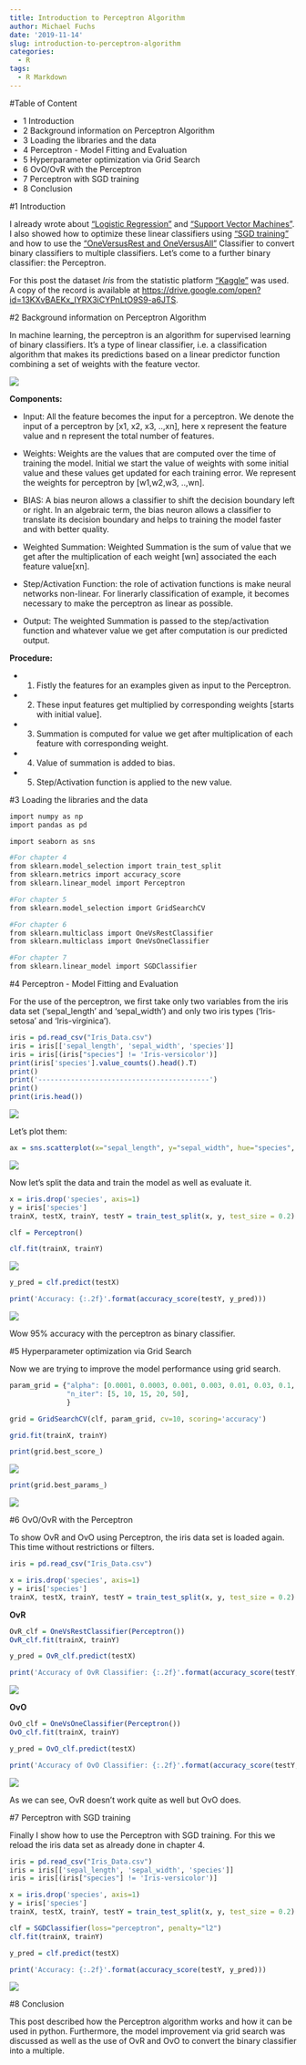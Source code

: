 ```yaml
---
title: Introduction to Perceptron Algorithm
author: Michael Fuchs
date: '2019-11-14'
slug: introduction-to-perceptron-algorithm
categories:
  - R
tags:
  - R Markdown
---
```




#Table of Content

+ 1 Introduction
+ 2 Background information on Perceptron Algorithm
+ 3 Loading the libraries and the data
+ 4 Perceptron - Model Fitting and Evaluation
+ 5 Hyperparameter optimization via Grid Search
+ 6 OvO/OvR with the Perceptron
+ 7 Perceptron with SGD training
+ 8 Conclusion

#1 Introduction

I already wrote about ["Logistic Regression"](https://michael-fuchs-python.netlify.com/2019/10/31/introduction-to-logistic-regression/) and ["Support Vector Machines"](https://michael-fuchs-python.netlify.com/2019/11/08/introduction-to-support-vector-machines/). I also showed how to optimize these linear classifiers using ["SGD training"](https://michael-fuchs-python.netlify.com/2019/11/11/introduction-to-sgd-classifier/) and how to use the ["OneVersusRest and OneVersusAll"](https://michael-fuchs-python.netlify.com/2019/11/13/ovo-and-ovr-classifier/) Classifier to convert binary classifiers to multiple classifiers.
Let's come to a further binary classifier: the Perceptron.

For this post the dataset *Iris* from the statistic platform ["Kaggle"](https://www.kaggle.com/c/santander-customer-satisfaction/data) was used. A copy of the record is available at <https://drive.google.com/open?id=13KXvBAEKx_IYRX3iCYPnLtO9S9-a6JTS>.



#2 Background information on Perceptron Algorithm


In machine learning, the perceptron is an algorithm for supervised learning of binary classifiers. It's a type of linear classifier, i.e. a classification algorithm that makes its predictions based on a linear predictor function combining a set of weights with the feature vector.

![](/post/2019-11-14-introduction-to-perceptron-algorithm_files/p38s1.png)

**Components:**

+ Input: All the feature becomes the input for a perceptron. We denote the input of a perceptron by [x1, x2, x3, ..,xn], here x represent the feature value and n represent the total number of features.

+ Weights: Weights are the values that are computed over the time of training the model. Initial we start the value of weights with some initial value and these values get updated for each training error. We represent the weights for perceptron by [w1,w2,w3, ..,wn].

+ BIAS: A bias neuron allows a classifier to shift the decision boundary left or right. In an algebraic term, the bias neuron allows a classifier to translate its decision boundary and helps to training the model faster and with better quality. 

+ Weighted Summation: Weighted Summation is the sum of value that we get after the multiplication of each weight [wn] associated the each feature value[xn]. 

+ Step/Activation Function: the role of activation functions is make neural networks non-linear. For linerarly classification of example, it becomes necessary to make the perceptron as linear as possible.

+	Output: The weighted Summation is passed to the step/activation function and whatever value we get after computation is our predicted output.




**Procedure:**


+ 1. Fistly the features for an examples given as input to the Perceptron.
+ 2. These input features get multiplied by corresponding weights [starts with initial value].
+ 3. Summation is computed for value we get after multiplication of each feature with corresponding weight.
+ 4. Value of summation is added to bias.
+ 5. Step/Activation function is applied to the new value.



#3 Loading the libraries and the data


```r
import numpy as np
import pandas as pd

import seaborn as sns

#For chapter 4
from sklearn.model_selection import train_test_split
from sklearn.metrics import accuracy_score
from sklearn.linear_model import Perceptron

#For chapter 5
from sklearn.model_selection import GridSearchCV

#For chapter 6
from sklearn.multiclass import OneVsRestClassifier
from sklearn.multiclass import OneVsOneClassifier

#For chapter 7
from sklearn.linear_model import SGDClassifier
```


#4 Perceptron - Model Fitting and Evaluation


For the use of the perceptron, we first take only two variables from the iris data set ('sepal_length' and 'sepal_width') and only two iris types ('Iris-setosa' and 'Iris-virginica').

```r
iris = pd.read_csv("Iris_Data.csv")
iris = iris[['sepal_length', 'sepal_width', 'species']]
iris = iris[(iris["species"] != 'Iris-versicolor')]
print(iris['species'].value_counts().head().T)
print()
print('------------------------------------------')
print()
print(iris.head())
```


![](/post/2019-11-14-introduction-to-perceptron-algorithm_files/p38p1.png)

Let's plot them:

```r
ax = sns.scatterplot(x="sepal_length", y="sepal_width", hue="species", data=iris)
```


![](/post/2019-11-14-introduction-to-perceptron-algorithm_files/p38p2.png)


Now let's split the data and train the model as well as evaluate it.


```r
x = iris.drop('species', axis=1)
y = iris['species']
trainX, testX, trainY, testY = train_test_split(x, y, test_size = 0.2)
```


```r
clf = Perceptron()

clf.fit(trainX, trainY)
```


![](/post/2019-11-14-introduction-to-perceptron-algorithm_files/p38p3.png)


```r
y_pred = clf.predict(testX)

print('Accuracy: {:.2f}'.format(accuracy_score(testY, y_pred)))
```


![](/post/2019-11-14-introduction-to-perceptron-algorithm_files/p38p4.png)

Wow 95% accuracy with the perceptron as binary classifier.



#5 Hyperparameter optimization via Grid Search

Now we are trying to improve the model performance using grid search.


```r
param_grid = {"alpha": [0.0001, 0.0003, 0.001, 0.003, 0.01, 0.03, 0.1, 0.3],
              "n_iter": [5, 10, 15, 20, 50],
              }

grid = GridSearchCV(clf, param_grid, cv=10, scoring='accuracy')

grid.fit(trainX, trainY)
```


```r
print(grid.best_score_)
```


![](/post/2019-11-14-introduction-to-perceptron-algorithm_files/p38p5.png)

```r
print(grid.best_params_)
```


![](/post/2019-11-14-introduction-to-perceptron-algorithm_files/p38p6.png)


#6 OvO/OvR with the Perceptron

To show OvR and OvO using Perceptron, the iris data set is loaded again. This time without restrictions or filters.

```r
iris = pd.read_csv("Iris_Data.csv")
```

```r
x = iris.drop('species', axis=1)
y = iris['species']
trainX, testX, trainY, testY = train_test_split(x, y, test_size = 0.2)
```


**OvR**

```r
OvR_clf = OneVsRestClassifier(Perceptron())
OvR_clf.fit(trainX, trainY)

y_pred = OvR_clf.predict(testX)

print('Accuracy of OvR Classifier: {:.2f}'.format(accuracy_score(testY, y_pred)))
```


![](/post/2019-11-14-introduction-to-perceptron-algorithm_files/p38p7.png)


**OvO**

```r
OvO_clf = OneVsOneClassifier(Perceptron())
OvO_clf.fit(trainX, trainY)

y_pred = OvO_clf.predict(testX)

print('Accuracy of OvO Classifier: {:.2f}'.format(accuracy_score(testY, y_pred)))
```


![](/post/2019-11-14-introduction-to-perceptron-algorithm_files/p38p8.png)

As we can see, OvR doesn't work quite as well but OvO does.


#7 Perceptron with SGD training

Finally I show how to use the Perceptron with SGD training.
For this we reload the iris data set as already done in chapter 4.

```r
iris = pd.read_csv("Iris_Data.csv")
iris = iris[['sepal_length', 'sepal_width', 'species']]
iris = iris[(iris["species"] != 'Iris-versicolor')]
```

```r
x = iris.drop('species', axis=1)
y = iris['species']
trainX, testX, trainY, testY = train_test_split(x, y, test_size = 0.2)
```


```r
clf = SGDClassifier(loss="perceptron", penalty="l2")
clf.fit(trainX, trainY)

y_pred = clf.predict(testX)

print('Accuracy: {:.2f}'.format(accuracy_score(testY, y_pred)))
```

![](/post/2019-11-14-introduction-to-perceptron-algorithm_files/p38p9.png)



#8 Conclusion

This post described how the Perceptron algorithm works and how it can be used in python. Furthermore, the model improvement via grid search was discussed as well as the use of OvR and OvO to convert the binary classifier into a multiple.















